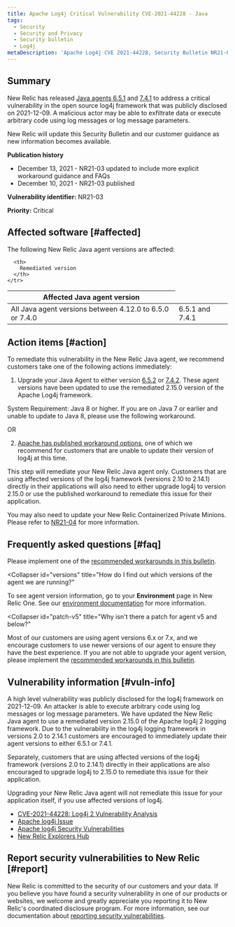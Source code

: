 ```yaml
---
title: Apache Log4j Critical Vulnerability CVE-2021-44228 - Java
tags:
  - Security
  - Security and Privacy
  - Security bulletin
  - Log4j
metaDescription: 'Apache Log4j CVE 2021-44228, Security Bulletin NR21-03 (Java)'
---
```


## Summary

New Relic has released [Java agents 6.5.1](/docs/release-notes/agent-release-notes/java-release-notes/java-agent-651/) and [7.4.1](/docs/release-notes/agent-release-notes/java-release-notes/java-agent-741/) to address a critical vulnerability in the open source log4j framework that was publicly disclosed on 2021-12-09. A malicious actor may be able to exfiltrate data or execute arbitrary code using log messages or log message parameters.

New Relic will update this Security Bulletin and our customer guidance as new information becomes available.

**Publication history**

* December 13, 2021 - NR21-03 updated to include more explicit workaround guidance and FAQs
* December 10, 2021 - NR21-03 published

**Vulnerability identifier:** NR21-03

**Priority:** Critical

## Affected software [#affected]

The following New Relic Java agent versions are affected:

<table>
  <thead>
    <tr>
      <th>
        Affected Java agent version
      </th>

      <th>
        Remediated version
      </th>
    </tr>
  </thead>

  <tbody>
    <tr>
      <td>
        All Java agent versions between 4.12.0 to 6.5.0 or 7.4.0
      </td>
      <td>
        6.5.1 and 7.4.1
      </td>
    </tr>
  </tbody>
</table>

## Action items [#action]

To remediate this vulnerability in the New Relic Java agent, we recommend customers take one of the following actions immediately:

1. Upgrade your Java Agent to either version [6.5.2](/docs/release-notes/agent-release-notes/java-release-notes/java-agent-651/) or [7.4.2](/docs/release-notes/agent-release-notes/java-release-notes/java-agent-741/). These agent versions have been updated to use the remediated 2.15.0 version of the Apache Log4j framework.

System Requirement: Java 8 or higher. If you are on Java 7 or earlier and unable to update to Java 8, please use the following workaround.

OR

2. [Apache has published workaround options](https://logging.apache.org/log4j/2.x/index.html), one of which we recommend for customers that are unable to update their version of log4j at this time.

This step will remediate your New Relic Java agent only. Customers that are using affected versions of the log4j framework (versions 2.10 to 2.14.1) directly in their applications will also need to either upgrade log4j to version 2.15.0 or use the published workaround to remediate this issue for their application.

You may also need to update your New Relic Containerized Private Minions. Please refer to [NR21-04](/docs/security/new-relic-security/security-bulletins/security-bulletin-nr21-04) for more information.

## Frequently asked questions [#faq]

<CollapserGroup>
  <Collapser
    id="upgrade-options"
    title="What are our options if we are not able to upgrade our Java agent or version of Java?"
  >

  Please implement one of the [recommended workarounds in this bulletin](#action).

  </Collapser>

  <Collapser
    id="versions"
    title="How do I find out which versions of the agent we are running?"
  >

  To see agent version information, go to your **Environment** page in New Relic One. See our [environment documentation](/docs/apm/agents/manage-apm-agents/troubleshooting/get-environment-data-about-your-apm-app) for more information.

  </Collapser>
  
  <Collapser
    id="patch-v5"
    title="Why isn't there a patch for agent v5 and below?"
  >

  Most of our customers are using agent versions 6.x or 7.x, and we encourage customers to use newer versions of our agent to ensure they have the best experience. If you are not able to upgrade your agent version, please implement the [recommended workarounds in this bulletin](#action).

  </Collapser>

</CollapserGroup>

## Vulnerability information [#vuln-info]

A high level vulnerability was publicly disclosed for the log4j framework on 2021-12-09. An attacker is able to execute arbitrary code using log messages or log message parameters. We have updated the New Relic Java agent to use a remediated version 2.15.0 of the Apache log4j 2 logging framework. Due to the vulnerability in the log4j logging framework in versions 2.0 to 2.14.1 customers are encouraged to immediately update their agent versions to either 6.5.1 or 7.4.1.

Separately, customers that are using affected versions of the log4j framework (versions 2.0 to 2.14.1) directly in their applications are also encouraged to upgrade log4j to 2.15.0 to remediate this issue for their application.

Upgrading your New Relic Java agent will not remediate this issue for your application itself, if you use affected versions of log4j.

* [CVE-2021-44228: Log4j 2 Vulnerability Analysis](https://cve.mitre.org/cgi-bin/cvename.cgi?name=CVE-2021-44228)
* [Apache log4j Issue](https://issues.apache.org/jira/browse/LOG4J2-3198)
* [Apache log4j Security Vulnerabilities](https://logging.apache.org/log4j/2.x/security.html)
* [New Relic Explorers Hub](https://discuss.newrelic.com/t/log4j-zero-day-vulnerability-and-the-new-relic-java-agent/170322)

## Report security vulnerabilities to New Relic [#report]

New Relic is committed to the security of our customers and your data. If you believe you have found a security vulnerability in one of our products or websites, we welcome and greatly appreciate you reporting it to New Relic's coordinated disclosure program. For more information, see our documentation about [reporting security vulnerabilities](/docs/security/new-relic-security/data-privacy/reporting-security-vulnerabilities).
